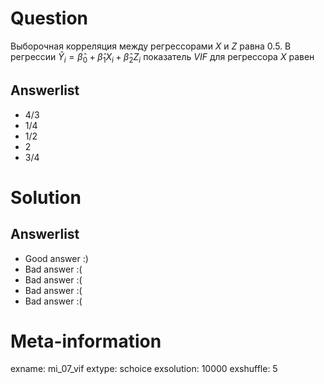 Question
========

Выборочная корреляция между регрессорами $X$ и $Z$ равна $0.5$. 
В регрессии $\hat Y_i = \hat\beta_0 + \hat\beta_1 X_i + \hat\beta_2 Z_i$ показатель $VIF$ для регрессора $X$ равен


Answerlist
----------
* $4/3$
* $1/4$
* $1/2$
* $2$
* $3/4$

Solution
========

Answerlist
----------
*  Good answer :)
*  Bad answer :(
*  Bad answer :(
*  Bad answer :(
*  Bad answer :(

Meta-information
================
exname: mi_07_vif
extype: schoice
exsolution: 10000
exshuffle: 5

